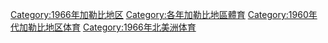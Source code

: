 [[Category:1966年加勒比地区|Category:1966年加勒比地区]]
[[Category:各年加勒比地區體育|Category:各年加勒比地區體育]]
[[Category:1960年代加勒比地区体育|Category:1960年代加勒比地区体育]]
[[Category:1966年北美洲体育|Category:1966年北美洲体育]]